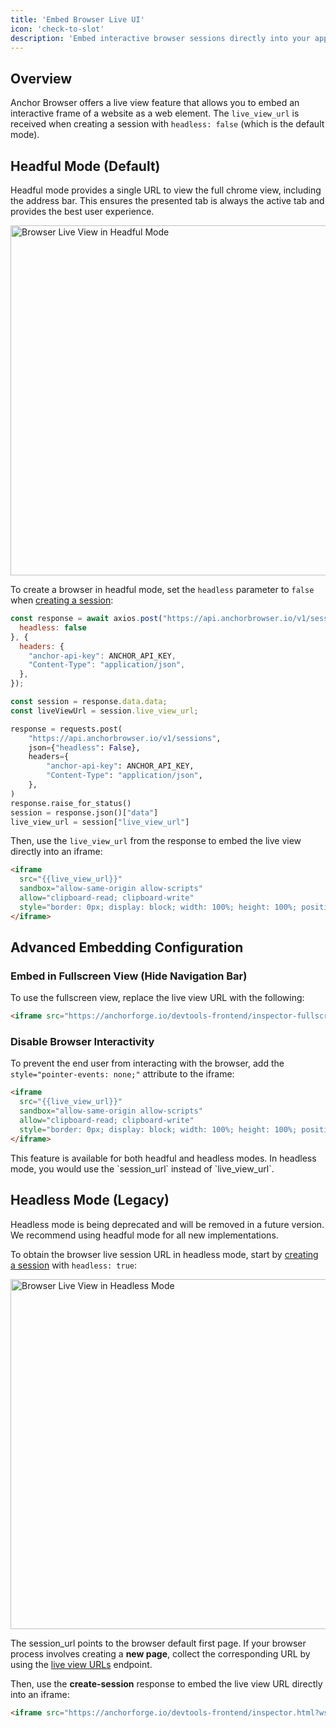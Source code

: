 ```yaml
---
title: 'Embed Browser Live UI'
icon: 'check-to-slot'
description: 'Embed interactive browser sessions directly into your application'
---
```


## Overview

Anchor Browser offers a live view feature that allows you to embed an interactive frame of a website as a web element. The `live_view_url` is received when creating a session with `headless: false` (which is the default mode).

## Headful Mode (Default)

Headful mode provides a single URL to view the full chrome view, including the address bar. This ensures the presented tab is always the active tab and provides the best user experience.

<img
  className="hidden dark:block mx-auto"
  src="/images/vnc-live-view.png"
  alt="Browser Live View in Headful Mode"
  width="560"
/>

To create a browser in headful mode, set the `headless` parameter to `false` when [creating a session](/api-reference/sessions/create-session):

<CodeGroup>

```javascript node.js
const response = await axios.post("https://api.anchorbrowser.io/v1/sessions", {
  headless: false
}, {
  headers: {
    "anchor-api-key": ANCHOR_API_KEY,
    "Content-Type": "application/json",
  },
});

const session = response.data.data;
const liveViewUrl = session.live_view_url;
```

```python python
response = requests.post(
    "https://api.anchorbrowser.io/v1/sessions",
    json={"headless": False},
    headers={
        "anchor-api-key": ANCHOR_API_KEY,
        "Content-Type": "application/json",
    },
)
response.raise_for_status()
session = response.json()["data"]
live_view_url = session["live_view_url"]
```

</CodeGroup>

Then, use the `live_view_url` from the response to embed the live view directly into an iframe:

```html
<iframe 
  src="{{live_view_url}}" 
  sandbox="allow-same-origin allow-scripts" 
  allow="clipboard-read; clipboard-write" 
  style="border: 0px; display: block; width: 100%; height: 100%; position: absolute; top: 0px; left: 0px;">
</iframe>
```

## Advanced Embedding Configuration

### Embed in Fullscreen View (Hide Navigation Bar)

To use the fullscreen view, replace the live view URL with the following:

```html
<iframe src="https://anchorforge.io/devtools-frontend/inspector-fullscreen.html?wss={{session_url}}" ...></iframe>
```

### Disable Browser Interactivity

To prevent the end user from interacting with the browser, add the `style="pointer-events: none;"` attribute to the iframe:

```html
<iframe 
  src="{{live_view_url}}" 
  sandbox="allow-same-origin allow-scripts" 
  allow="clipboard-read; clipboard-write" 
  style="border: 0px; display: block; width: 100%; height: 100%; position: absolute; top: 0px; left: 0px; pointer-events: none;">
</iframe>
```

<Info>
This feature is available for both headful and headless modes. In headless mode, you would use the `session_url` instead of `live_view_url`.
</Info>

## Headless Mode (Legacy)

<Collapsible title="Headless Mode (Deprecated)">
<Warning>
Headless mode is being deprecated and will be removed in a future version. We recommend using headful mode for all new implementations.
</Warning>

To obtain the browser live session URL in headless mode, start by [creating a session](/api-reference/sessions/create-session) with `headless: true`:

<img
  className="hidden dark:block mx-auto"
  src="/images/cdp-live-view.png"
  alt="Browser Live View in Headless Mode"
  width="560"
/>

<Warning>The session_url points to the browser default first page. If your browser process involves creating a **new page**, collect the corresponding URL by using the [live view URLs](/api-reference/sessions/get-pages-for-a-session) endpoint.</Warning>

Then, use the **create-session** response to embed the live view URL directly into an iframe:

```html
<iframe src="https://anchorforge.io/devtools-frontend/inspector.html?wss={{session_url}}" sandbox="allow-same-origin allow-scripts" allow="clipboard-read; clipboard-write" style="border: 0px; display: block; width: 100%; height: 100%; position: absolute; top: 0px; left: 0px;"></iframe>
```
</Collapsible>